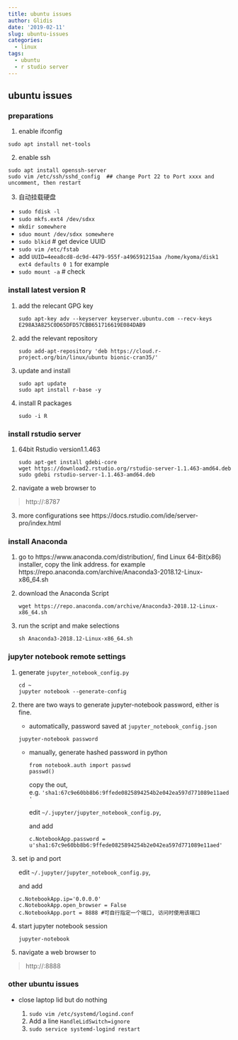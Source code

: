 ```yaml
---
title: ubuntu issues
author: Glidis
date: '2019-02-11'
slug: ubuntu-issues
categories:
  - linux
tags:
  - ubuntu
  - r studio server
---
```


## ubuntu issues

### preparations

1. enable ifconfig 
```
sudo apt install net-tools
```
2. enable ssh
```
sudo apt install openssh-server
sudo vim /etc/ssh/sshd_config  ## change Port 22 to Port xxxx and uncomment, then restart
```
3. 自动挂载硬盘  
  - `sudo fdisk -l`  
  - `sudo mkfs.ext4 /dev/sdxx`  
  - `mkdir somewhere`
  - `sduo mount /dev/sdxx somewhere`
  - `sudo blkid` # get device UUID
  - `sudo vim /etc/fstab` 
  - add `UUID=4eea8cd8-dc9d-4479-955f-a496591215aa /home/kyoma/disk1 ext4 defaults 0 1` for example
  - `sudo mount -a` # check 


### install latest version R

1. add the relecant GPG key

   ```
   sudo apt-key adv --keyserver keyserver.ubuntu.com --recv-keys E298A3A825C0D65DFD57CBB651716619E084DAB9
   ```

2. add the relevant repository 

   ```
   sudo add-apt-repository 'deb https://cloud.r-project.org/bin/linux/ubuntu bionic-cran35/'
   ```

3. update and install

   ```
   sudo apt update
   sudo apt install r-base -y
   ```

4. install R packages

   ```
   sudo -i R
   ```

### install rstudio server

1. 64bit Rstudio version1.1.463

   ```
   sudo apt-get install gdebi-core
   wget https://download2.rstudio.org/rstudio-server-1.1.463-amd64.deb
   sudo gdebi rstudio-server-1.1.463-amd64.deb
   ```

2. navigate a web browser to 

> http://<server-ip>:8787

3. more configurations see https://docs.rstudio.com/ide/server-pro/index.html

### install Anaconda

1. go to https://www.anaconda.com/distribution/, find Linux 64-Bit(x86) installer, copy the link address. for example https://repo.anaconda.com/archive/Anaconda3-2018.12-Linux-x86_64.sh

2. download the Anaconda  Script

   ```
   wget https://repo.anaconda.com/archive/Anaconda3-2018.12-Linux-x86_64.sh
   ```

3. run the script and make selections

   ```
   sh Anaconda3-2018.12-Linux-x86_64.sh
   ```

### jupyter notebook remote settings

1. generate `jupyter_notebook_config.py`

   ```
   cd ~
   jupyter notebook --generate-config
   ```

2. there are two ways to generate jupyter-notebook password, either is fine.

   -  automatically, password saved at `jupyter_notebook_config.json` 

     ```
     jupyter-notebook password
     ```

   - manually, generate hashed password in python

     ```
     from notebook.auth import passwd
     passwd()
     ```

     copy the out, e.g. `'sha1:67c9e60bb8b6:9ffede0825894254b2e042ea597d771089e11aed'`

     edit `~/.jupyter/jupyter_notebook_config.py`, 

     and add

     `c.NotebookApp.password = u'sha1:67c9e60bb8b6:9ffede0825894254b2e042ea597d771089e11aed'`

3. set ip and port

   edit `~/.jupyter/jupyter_notebook_config.py`, 

   and add

   ```
   c.NotebookApp.ip='0.0.0.0'
   c.NotebookApp.open_browser = False
   c.NotebookApp.port = 8888 #可自行指定一个端口, 访问时使用该端口
   ```

   

4. start jupyter notebook session

   ```
   jupyter-notebook	
   ```

5. navigate a web browser to 

> http://<server-ip>:8888

### other ubuntu issues

- close laptop lid but do nothing

  1. `sudo vim /etc/systemd/logind.conf`
  2. Add a line `HandleLidSwitch=ignore`
  3. `sudo service systemd-logind restart`

  



